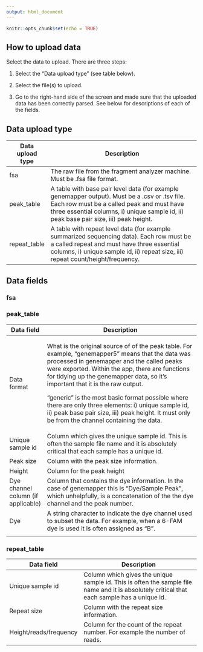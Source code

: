 ```yaml
---
output: html_document
---
```


```r
knitr::opts_chunk$set(echo = TRUE)
```

## How to upload data

Select the data to upload. There are three steps:

1.  Select the "Data upload type" (see table below).

2.  Select the file(s) to upload.

3.  Go to the right-hand side of the screen and made sure that the uploaded data has been correctly parsed. See below for descriptions of each of the fields.

## Data upload type

| Data upload type | Description                                                                                                                                                                                                                           |
|------------------|---------------------------------------------------------------------------------------------------------------------------------------------------------------------------------------------------------------------------------------|
| fsa              | The raw file from the fragment analyzer machine. Must be .fsa file format.                                                                                                                                                            |
| peak_table       | A table with base pair level data (for example genemapper output). Must be a .csv or .tsv file. Each row must be a called peak and must have three essential columns, i) unique sample id, ii) peak base pair size, iii) peak height. |
| repeat_table     | A table with repeat level data (for example summarized sequencing data). Each row must be a called repeat and must have three essential columns, i) unique sample id, ii) repeat size, iii) repeat count/height/frequency.            |

## Data fields

### fsa

### peak_table

+------------------------------------+---------------------------------------------------------------------------------------------------------------------------------------------------------------------------------------------------------------------------------------------------------------------------------------+
| Data field                         | Description                                                                                                                                                                                                                                                                           |
+====================================+=======================================================================================================================================================================================================================================================================================+
| Data format                        | What is the original source of of the peak table. For example, "genemapper5" means that the data was processed in genemapper and the called peaks were exported. Within the app, there are functions for tidying up the genemapper data, so it's important that it is the raw output. |
|                                    |                                                                                                                                                                                                                                                                                       |
|                                    | "generic" is the most basic format possible where there are only three elements: i) unique sample id, ii) peak base pair size, iii) peak height. It must only be from the channel containing the data.                                                                                |
+------------------------------------+---------------------------------------------------------------------------------------------------------------------------------------------------------------------------------------------------------------------------------------------------------------------------------------+
| Unique sample id                   | Column which gives the unique sample id. This is often the sample file name and it is absolutely critical that each sample has a unique id.                                                                                                                                           |
+------------------------------------+---------------------------------------------------------------------------------------------------------------------------------------------------------------------------------------------------------------------------------------------------------------------------------------+
| Peak size                          | Column with the peak size information.                                                                                                                                                                                                                                                |
+------------------------------------+---------------------------------------------------------------------------------------------------------------------------------------------------------------------------------------------------------------------------------------------------------------------------------------+
| Height                             | Column for the peak height                                                                                                                                                                                                                                                            |
+------------------------------------+---------------------------------------------------------------------------------------------------------------------------------------------------------------------------------------------------------------------------------------------------------------------------------------+
| Dye channel column (if applicable) | Column that contains the dye information. In the case of genemapper this is "Dye/Sample Peak", which unhelpfully, is a concatenation of the the dye channel and the peak number.                                                                                                      |
+------------------------------------+---------------------------------------------------------------------------------------------------------------------------------------------------------------------------------------------------------------------------------------------------------------------------------------+
| Dye                                | A string character to indicate the dye channel used to subset the data. For example, when a 6-FAM dye is used it is often assigned as "B".                                                                                                                                            |
+------------------------------------+---------------------------------------------------------------------------------------------------------------------------------------------------------------------------------------------------------------------------------------------------------------------------------------+
|                                    |                                                                                                                                                                                                                                                                                       |
+------------------------------------+---------------------------------------------------------------------------------------------------------------------------------------------------------------------------------------------------------------------------------------------------------------------------------------+

### repeat_table

| Data field             | Description                                                                                                                                 |
|------------------------|---------------------------------------------------------------------------------------------------------------------------------------------|
| Unique sample id       | Column which gives the unique sample id. This is often the sample file name and it is absolutely critical that each sample has a unique id. |
| Repeat size            | Column with the repeat size information.                                                                                                    |
| Height/reads/frequency | Column for the count of the repeat number. For example the number of reads.                                                                 |

